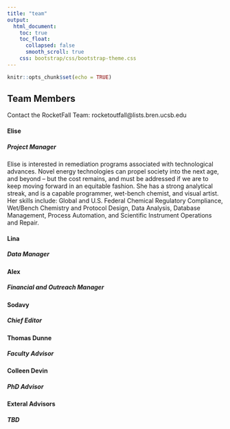```yaml
---
title: "team"
output:
  html_document:
    toc: true
    toc_float:
      collapsed: false
      smooth_scroll: true
    css: bootstrap/css/bootstrap-theme.css
---
```


```r
knitr::opts_chunk$set(echo = TRUE)
```

## Team Members

Contact the RocketFall Team: rocketoutfall@lists.bren.ucsb.edu

#### Elise
##### Project Manager
Elise is interested in remediation programs associated with technological advances. Novel energy technologies can propel society into the next age, and beyond -- but the cost remains, and must be addressed if we are to keep moving forward in an equitable fashion. She has a strong analytical streak, and is a capable programmer, wet-bench chemist, and visual artist. Her skills include: Global and U.S. Federal Chemical Regulatory Compliance, Wet/Bench Chemistry and Protocol Design, Data Analysis, Database Management, Process Automation, and Scientific Instrument Operations and Repair.

#### Lina
##### Data Manager

#### Alex
##### Financial and Outreach Manager

#### Sodavy
##### Chief Editor

#### Thomas Dunne
##### Faculty Advisor

#### Colleen Devin
##### PhD Advisor

#### Exteral Advisors
##### TBD
